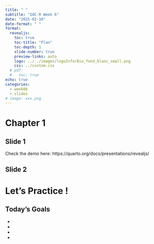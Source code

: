 ```yaml
---
title: " "
subtitle: "IOC-R Week 6"
date: "2025-02-10"
date-format: " "
format:
  revealjs: 
    toc: true
    toc-title: "Plan"
    toc-depth: 1
    slide-number: true
    preview-links: auto
    logo: ../../images/logoInforBio_fond_blanc_small.png
    css: ../custom.css
  # pdf:
  #   toc: true
echo: true
categories: 
  - week06
  - slides
# image: xxx.png
---
```


# Chapter 1

## Slide 1

Check the demo here: https://quarto.org/docs/presentations/revealjs/

## Slide 2

# Let's Practice !

## Today's Goals

- 
- 
- 
- 
